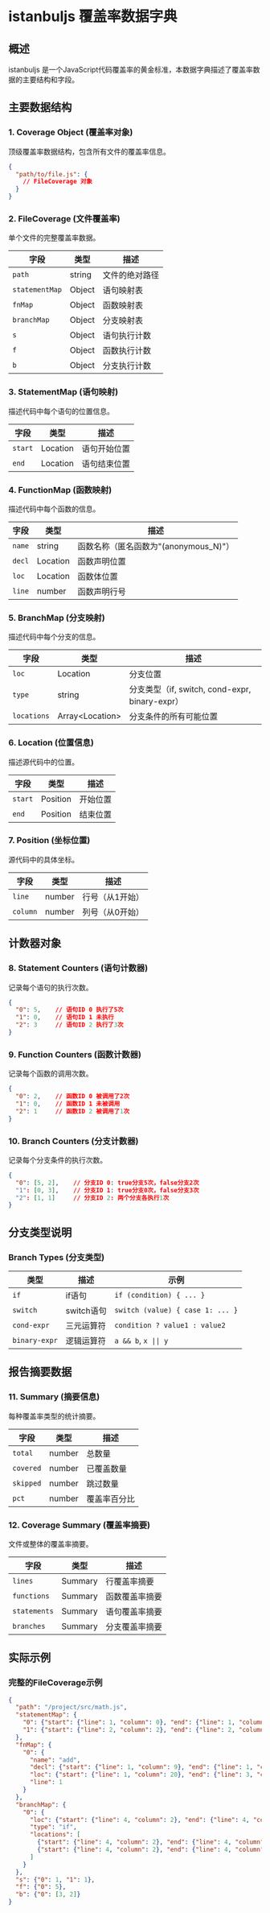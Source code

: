 # istanbuljs 覆盖率数据字典

## 概述
istanbuljs 是一个JavaScript代码覆盖率的黄金标准，本数据字典描述了覆盖率数据的主要结构和字段。

## 主要数据结构

### 1. Coverage Object (覆盖率对象)
顶级覆盖率数据结构，包含所有文件的覆盖率信息。

```json
{
  "path/to/file.js": {
    // FileCoverage 对象
  }
}
```

### 2. FileCoverage (文件覆盖率)
单个文件的完整覆盖率数据。

| 字段 | 类型 | 描述 |
|------|------|------|
| `path` | string | 文件的绝对路径 |
| `statementMap` | Object | 语句映射表 |
| `fnMap` | Object | 函数映射表 |
| `branchMap` | Object | 分支映射表 |
| `s` | Object | 语句执行计数 |
| `f` | Object | 函数执行计数 |
| `b` | Object | 分支执行计数 |

### 3. StatementMap (语句映射)
描述代码中每个语句的位置信息。

| 字段 | 类型 | 描述 |
|------|------|------|
| `start` | Location | 语句开始位置 |
| `end` | Location | 语句结束位置 |

### 4. FunctionMap (函数映射)
描述代码中每个函数的信息。

| 字段 | 类型 | 描述 |
|------|------|------|
| `name` | string | 函数名称（匿名函数为"(anonymous_N)"） |
| `decl` | Location | 函数声明位置 |
| `loc` | Location | 函数体位置 |
| `line` | number | 函数声明行号 |

### 5. BranchMap (分支映射)
描述代码中每个分支的信息。

| 字段 | 类型 | 描述 |
|------|------|------|
| `loc` | Location | 分支位置 |
| `type` | string | 分支类型（if, switch, cond-expr, binary-expr） |
| `locations` | Array&lt;Location&gt; | 分支条件的所有可能位置 |

### 6. Location (位置信息)
描述源代码中的位置。

| 字段 | 类型 | 描述 |
|------|------|------|
| `start` | Position | 开始位置 |
| `end` | Position | 结束位置 |

### 7. Position (坐标位置)
源代码中的具体坐标。

| 字段 | 类型 | 描述 |
|------|------|------|
| `line` | number | 行号（从1开始） |
| `column` | number | 列号（从0开始） |

## 计数器对象

### 8. Statement Counters (语句计数器)
记录每个语句的执行次数。

```json
{
  "0": 5,    // 语句ID 0 执行了5次
  "1": 0,    // 语句ID 1 未执行
  "2": 3     // 语句ID 2 执行了3次
}
```

### 9. Function Counters (函数计数器)
记录每个函数的调用次数。

```json
{
  "0": 2,    // 函数ID 0 被调用了2次
  "1": 0,    // 函数ID 1 未被调用
  "2": 1     // 函数ID 2 被调用了1次
}
```

### 10. Branch Counters (分支计数器)
记录每个分支条件的执行次数。

```json
{
  "0": [5, 2],    // 分支ID 0: true分支5次，false分支2次
  "1": [0, 3],    // 分支ID 1: true分支0次，false分支3次
  "2": [1, 1]     // 分支ID 2: 两个分支各执行1次
}
```

## 分支类型说明

### Branch Types (分支类型)

| 类型 | 描述 | 示例 |
|------|------|------|
| `if` | if语句 | `if (condition) { ... }` |
| `switch` | switch语句 | `switch (value) { case 1: ... }` |
| `cond-expr` | 三元运算符 | `condition ? value1 : value2` |
| `binary-expr` | 逻辑运算符 | `a && b`, `x \|\| y` |

## 报告摘要数据

### 11. Summary (摘要信息)
每种覆盖率类型的统计摘要。

| 字段 | 类型 | 描述 |
|------|------|------|
| `total` | number | 总数量 |
| `covered` | number | 已覆盖数量 |
| `skipped` | number | 跳过数量 |
| `pct` | number | 覆盖率百分比 |

### 12. Coverage Summary (覆盖率摘要)
文件或整体的覆盖率摘要。

| 字段 | 类型 | 描述 |
|------|------|------|
| `lines` | Summary | 行覆盖率摘要 |
| `functions` | Summary | 函数覆盖率摘要 |
| `statements` | Summary | 语句覆盖率摘要 |
| `branches` | Summary | 分支覆盖率摘要 |

## 实际示例

### 完整的FileCoverage示例
```json
{
  "path": "/project/src/math.js",
  "statementMap": {
    "0": {"start": {"line": 1, "column": 0}, "end": {"line": 1, "column": 25}},
    "1": {"start": {"line": 2, "column": 2}, "end": {"line": 2, "column": 13}}
  },
  "fnMap": {
    "0": {
      "name": "add",
      "decl": {"start": {"line": 1, "column": 9}, "end": {"line": 1, "column": 12}},
      "loc": {"start": {"line": 1, "column": 20}, "end": {"line": 3, "column": 1}},
      "line": 1
    }
  },
  "branchMap": {
    "0": {
      "loc": {"start": {"line": 4, "column": 2}, "end": {"line": 4, "column": 25}},
      "type": "if",
      "locations": [
        {"start": {"line": 4, "column": 2}, "end": {"line": 4, "column": 25}},
        {"start": {"line": 4, "column": 2}, "end": {"line": 4, "column": 25}}
      ]
    }
  },
  "s": {"0": 1, "1": 1},
  "f": {"0": 5},
  "b": {"0": [3, 2]}
}
```